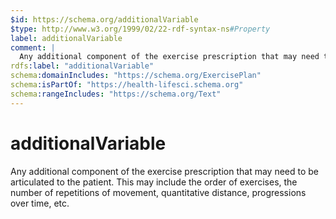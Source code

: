 ```yaml
---
$id: https://schema.org/additionalVariable
$type: http://www.w3.org/1999/02/22-rdf-syntax-ns#Property
label: additionalVariable
comment: |
  Any additional component of the exercise prescription that may need to be articulated to the patient. This may include the order of exercises, the number of repetitions of movement, quantitative distance, progressions over time, etc.
rdfs:label: "additionalVariable"
schema:domainIncludes: "https://schema.org/ExercisePlan"
schema:isPartOf: "https://health-lifesci.schema.org"
schema:rangeIncludes: "https://schema.org/Text"
---
```


# additionalVariable

Any additional component of the exercise prescription that may need to be articulated to the patient. This may include the order of exercises, the number of repetitions of movement, quantitative distance, progressions over time, etc.

